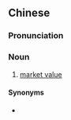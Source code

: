 ==Chinese==
{{zh-forms}}

===Pronunciation===
{{zh-pron
|m=shìzhí
|c=si5 zik6
|cat=n
}}

===Noun===
{{zh-noun}}

# [[market value]]

====Synonyms====
* {{zh-l|市場價值}}